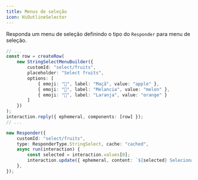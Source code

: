 ```yaml
---
title: Menus de seleção
icon: HiOutlineSelector
---
```


Responda um menu de seleção definindo o tipo do `Responder` para menu de seleção.

```ts title="command.ts"
// ...
const row = createRow(
    new StringSelectMenuBuilder({
        customId: "select/fruits",
        placeholder: "Select fruits",
        options: [
            { emoji: "🍎", label: "Maçã", value: "apple" },
            { emoji: "🍉", label: "Melancia", value: "melon" },
            { emoji: "🍊", label: "Laranja", value: "orange" }
        ]
    })
);
interaction.reply({ ephemeral, components: [row] });
// ...
```

```ts title="responder.ts"
new Responder({
    customId: "select/fruits",
    type: ResponderType.StringSelect, cache: "cached",
    async run(interaction) {
        const selected = interaction.values[0];
        interaction.update({ ephemeral, content: `${selected} Selecionada`, components: [] });
    },
});
```